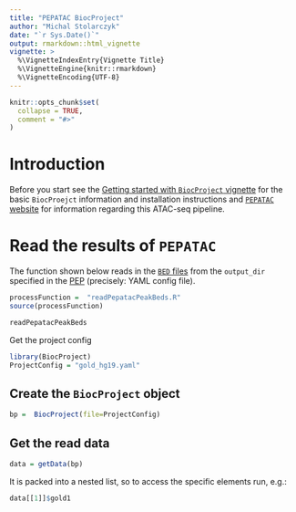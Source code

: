 ```yaml
---
title: "PEPATAC BiocProject"
author: "Michal Stolarczyk"
date: "`r Sys.Date()`"
output: rmarkdown::html_vignette
vignette: >
  %\VignetteIndexEntry{Vignette Title}
  %\VignetteEngine{knitr::rmarkdown}
  %\VignetteEncoding{UTF-8}
---
```



```r
knitr::opts_chunk$set(
  collapse = TRUE,
  comment = "#>"
)
```

# Introduction

Before you start see the [Getting started with `BiocProject` vignette](http://code.databio.org/pepr/articles/gettingStarted.html) for the basic `BiocProejct` information and installation instructions and [`PEPATAC` website](http://code.databio.org/PEPATAC/) for information regarding this ATAC-seq pipeline.

# Read the results of `PEPATAC` 

The function shown below reads in the [`BED` files](https://genome.ucsc.edu/FAQ/FAQformat.html) from the `output_dir` specified in the [PEP](https://pepkit.github.io/docs/simple_example/) (precisely: YAML config file). 

```r
processFunction =  "readPepatacPeakBeds.R"
source(processFunction)
```
```r
readPepatacPeakBeds
```

Get the project config
```r
library(BiocProject)
ProjectConfig = "gold_hg19.yaml"
```
## Create the `BiocProject` object 

```r
bp =  BiocProject(file=ProjectConfig)
```

## Get the read data

```r
data = getData(bp)
```
It is packed into a nested list, so to access the specific elements run, e.g.:
```r
data[[1]]$gold1
```
